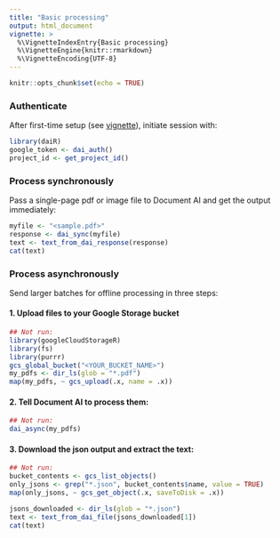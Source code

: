 ```yaml
---
title: "Basic processing"
output: html_document
vignette: >
  %\VignetteIndexEntry{Basic processing}
  %\VignetteEngine{knitr::rmarkdown}
  %\VignetteEncoding{UTF-8}
---
```


```r
knitr::opts_chunk$set(echo = TRUE)
```


### Authenticate

After first-time setup (see [vignette](https://dair.info/articles/setting_up_google_storage.html)), initiate session with:

```r
library(daiR) 
google_token <- dai_auth() 
project_id <- get_project_id()
```

### Process synchronously

Pass a single-page pdf or image file to Document AI and get the output immediately:

```r
myfile <- "<sample.pdf>"
response <- dai_sync(myfile)
text <- text_from_dai_response(response)
cat(text)
```

### Process asynchronously

Send larger batches for offline processing in three steps:

#### 1. Upload files to your Google Storage bucket

```r
## Not run:
library(googleCloudStorageR)
library(fs)
library(purrr)
gcs_global_bucket("<YOUR_BUCKET_NAME>")
my_pdfs <- dir_ls(glob = "*.pdf")
map(my_pdfs, ~ gcs_upload(.x, name = .x))
```

#### 2. Tell Document AI to process them:

```r
## Not run:
dai_async(my_pdfs)
```

#### 3. Download the json output and extract the text:

```r
## Not run:
bucket_contents <- gcs_list_objects()
only_jsons <- grep("*.json", bucket_contents$name, value = TRUE)
map(only_jsons, ~ gcs_get_object(.x, saveToDisk = .x))

jsons_downloaded <- dir_ls(glob = "*.json")
text <- text_from_dai_file(jsons_downloaded[1])
cat(text)
```
